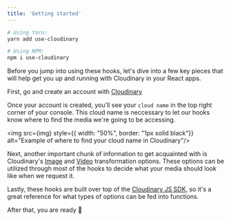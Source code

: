 ```yaml
---
title: 'Getting started'
---
```



```bash
# Using Yarn:
yarn add use-cloudinary

# Using NPM:
npm i use-cloudinary
```

Before you jump into using these hooks, let's dive into a few key pieces that will help get you up and running with Cloudinary in your React apps.

First, go and create an account with [Cloudinary](https://www.cloudinary.com)

Once your account is created, you'll see your `cloud name` in the top right corner of your console. This cloud name is neccessary to let our hooks know where to find the media we're going to be accessing.

<img src={img} style={{ width: "50%", border: "1px solid black"}} alt="Example of where to find your cloud name in Cloudinary"/>

Next, another important chunk of information to get acquainted with is Cloudinary's [Image](https://cloudinary.com/documentation/image_transformation_reference) and [Video](https://cloudinary.com/documentation/video_transformation_reference) transformation options. These options can be utilized through most of the hooks to decide what your media should look like when we request it. 

Lastly, these hooks are built over top of the [Cloudinary JS SDK](https://cloudinary.com/documentation/javascript_integration), so it's a great reference for what types of options can be fed into functions.

After that, you are ready 🚀
